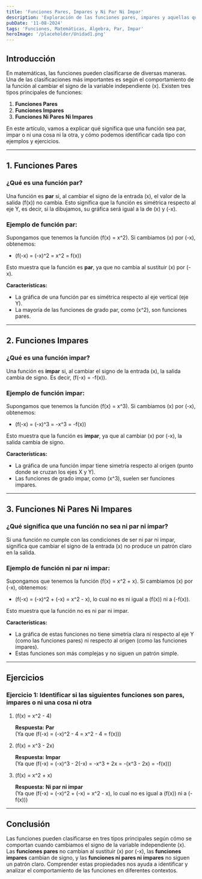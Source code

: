```yaml
---
title: 'Funciones Pares, Impares y Ni Par Ni Impar'
description: 'Exploración de las funciones pares, impares y aquellas que no son ni par ni impar, con ejemplos y ejercicios.'
pubDate: '11-08-2024'
tags: 'Funciones, Matemáticas, Álgebra, Par, Impar'
heroImage: '/placeholder/Unidad1.png'
---
```


## Introducción

En matemáticas, las funciones pueden clasificarse de diversas maneras. Una de las clasificaciones más importantes es según el comportamiento de la función al cambiar el signo de la variable independiente \(x\). Existen tres tipos principales de funciones:

1. **Funciones Pares**
2. **Funciones Impares**
3. **Funciones Ni Pares Ni Impares**

En este artículo, vamos a explicar qué significa que una función sea par, impar o ni una cosa ni la otra, y cómo podemos identificar cada tipo con ejemplos y ejercicios.

---

## 1. Funciones Pares

### ¿Qué es una función par?

Una función es **par** si, al cambiar el signo de la entrada \(x\), el valor de la salida \(f(x)\) no cambia. Esto significa que la función es simétrica respecto al eje Y, es decir, si la dibujamos, su gráfica será igual a la de \(x\) y \(-x\).

### Ejemplo de función par:

Supongamos que tenemos la función \(f(x) = x^2\). Si cambiamos \(x\) por \(-x\), obtenemos:

- \(f(-x) = (-x)^2 = x^2 = f(x)\)

Esto muestra que la función es **par**, ya que no cambia al sustituir \(x\) por \(-x\).

**Características:**
- La gráfica de una función par es simétrica respecto al eje vertical (eje Y).
- La mayoría de las funciones de grado par, como \(x^2\), son funciones pares.

---

## 2. Funciones Impares

### ¿Qué es una función impar?

Una función es **impar** si, al cambiar el signo de la entrada \(x\), la salida cambia de signo. Es decir, \(f(-x) = -f(x)\).

### Ejemplo de función impar:

Supongamos que tenemos la función \(f(x) = x^3\). Si cambiamos \(x\) por \(-x\), obtenemos:

- \(f(-x) = (-x)^3 = -x^3 = -f(x)\)

Esto muestra que la función es **impar**, ya que al cambiar \(x\) por \(-x\), la salida cambia de signo.

**Características:**
- La gráfica de una función impar tiene simetría respecto al origen (punto donde se cruzan los ejes X y Y).
- Las funciones de grado impar, como \(x^3\), suelen ser funciones impares.

---

## 3. Funciones Ni Pares Ni Impares

### ¿Qué significa que una función no sea ni par ni impar?

Si una función no cumple con las condiciones de ser ni par ni impar, significa que cambiar el signo de la entrada \(x\) no produce un patrón claro en la salida.

### Ejemplo de función ni par ni impar:

Supongamos que tenemos la función \(f(x) = x^2 + x\). Si cambiamos \(x\) por \(-x\), obtenemos:

- \(f(-x) = (-x)^2 + (-x) = x^2 - x\), lo cual no es ni igual a \(f(x)\) ni a \(-f(x)\).

Esto muestra que la función no es ni par ni impar.

**Características:**
- La gráfica de estas funciones no tiene simetría clara ni respecto al eje Y (como las funciones pares) ni respecto al origen (como las funciones impares).
- Estas funciones son más complejas y no siguen un patrón simple.

---

## Ejercicios

### Ejercicio 1: Identificar si las siguientes funciones son pares, impares o ni una cosa ni otra

1. \(f(x) = x^2 - 4\)
   
   **Respuesta:** **Par**  
   (Ya que \(f(-x) = (-x)^2 - 4 = x^2 - 4 = f(x)\))

2. \(f(x) = x^3 - 2x\)
   
   **Respuesta:** **Impar**  
   (Ya que \(f(-x) = (-x)^3 - 2(-x) = -x^3 + 2x = -(x^3 - 2x) = -f(x)\))

3. \(f(x) = x^2 + x\)
   
   **Respuesta:** **Ni par ni impar**  
   (Ya que \(f(-x) = (-x)^2 + (-x) = x^2 - x\), lo cual no es igual a \(f(x)\) ni a \(-f(x)\))

---

## Conclusión

Las funciones pueden clasificarse en tres tipos principales según cómo se comportan cuando cambiamos el signo de la variable independiente \(x\). Las **funciones pares** no cambian al sustituir \(x\) por \(-x\), las **funciones impares** cambian de signo, y las **funciones ni pares ni impares** no siguen un patrón claro. Comprender estas propiedades nos ayuda a identificar y analizar el comportamiento de las funciones en diferentes contextos.